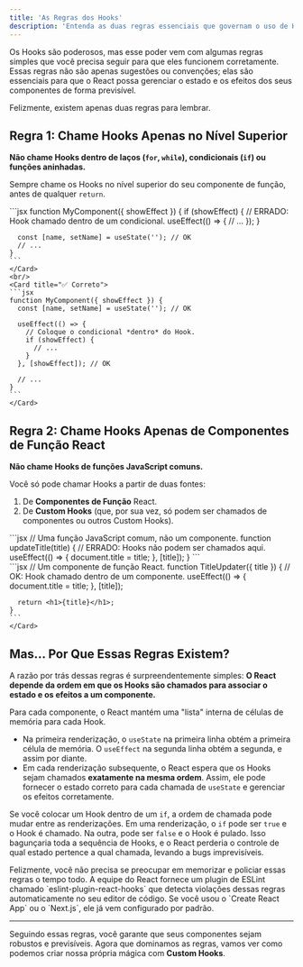 ```yaml
---
title: 'As Regras dos Hooks'
description: 'Entenda as duas regras essenciais que governam o uso de Hooks em React e por que elas são cruciais para o funcionamento correto da sua aplicação.'
---
```



Os Hooks são poderosos, mas esse poder vem com algumas regras simples que você precisa seguir para que eles funcionem corretamente. Essas regras não são apenas sugestões ou convenções; elas são essenciais para que o React possa gerenciar o estado e os efeitos dos seus componentes de forma previsível.

Felizmente, existem apenas duas regras para lembrar.

## Regra 1: Chame Hooks Apenas no Nível Superior

**Não chame Hooks dentro de laços (`for`, `while`), condicionais (`if`) ou funções aninhadas.**

Sempre chame os Hooks no nível superior do seu componente de função, antes de qualquer `return`.

<CardGrid>
	<Card title="❌ Incorreto">
    ```jsx
    function MyComponent({ showEffect }) {
      if (showEffect) {
        // ERRADO: Hook chamado dentro de um condicional.
        useEffect(() => {
          // ...
        });
      }
      
      const [name, setName] = useState(''); // OK
      // ...
    }
    ```
	</Card>
    <br/>
	<Card title="✅ Correto">
    ```jsx
    function MyComponent({ showEffect }) {
      const [name, setName] = useState(''); // OK

      useEffect(() => {
        // Coloque o condicional *dentro* do Hook.
        if (showEffect) {
          // ...
        }
      }, [showEffect]); // OK

      // ...
    }
    ```
	</Card>
</CardGrid>

## Regra 2: Chame Hooks Apenas de Componentes de Função React

**Não chame Hooks de funções JavaScript comuns.**

Você só pode chamar Hooks a partir de duas fontes:

1.  De **Componentes de Função** React.
2.  De **Custom Hooks** (que, por sua vez, só podem ser chamados de componentes ou outros Custom Hooks).

<CardGrid>
	<Card title="❌ Incorreto">
    ```jsx
    // Uma função JavaScript comum, não um componente.
    function updateTitle(title) {
      // ERRADO: Hooks não podem ser chamados aqui.
      useEffect(() => {
        document.title = title;
      }, [title]);
    }
    ```
	</Card>
    <br/>
	<Card title="✅ Correto">
    ```jsx
    // Um componente de função React.
    function TitleUpdater({ title }) {
      // OK: Hook chamado dentro de um componente.
      useEffect(() => {
        document.title = title;
      }, [title]);
      
      return <h1>{title}</h1>;
    }
    ```
	</Card>
</CardGrid>

## Mas... Por Que Essas Regras Existem?

A razão por trás dessas regras é surpreendentemente simples: **O React depende da ordem em que os Hooks são chamados para associar o estado e os efeitos a um componente.**

Para cada componente, o React mantém uma "lista" interna de células de memória para cada Hook.

-   Na primeira renderização, o `useState` na primeira linha obtém a primeira célula de memória. O `useEffect` na segunda linha obtém a segunda, e assim por diante.
-   Em cada renderização subsequente, o React espera que os Hooks sejam chamados **exatamente na mesma ordem**. Assim, ele pode fornecer o estado correto para cada chamada de `useState` e gerenciar os efeitos corretamente.

Se você colocar um Hook dentro de um `if`, a ordem de chamada pode mudar entre as renderizações. Em uma renderização, o `if` pode ser `true` e o Hook é chamado. Na outra, pode ser `false` e o Hook é pulado. Isso bagunçaria toda a sequência de Hooks, e o React perderia o controle de qual estado pertence a qual chamada, levando a bugs imprevisíveis.

<Aside type="tip" title="Use o Linter!">
Felizmente, você não precisa se preocupar em memorizar e policiar essas regras o tempo todo. A equipe do React fornece um plugin de ESLint chamado `eslint-plugin-react-hooks` que detecta violações dessas regras automaticamente no seu editor de código. Se você usou o `Create React App` ou o `Next.js`, ele já vem configurado por padrão.
</Aside>

---

Seguindo essas regras, você garante que seus componentes sejam robustos e previsíveis. Agora que dominamos as regras, vamos ver como podemos criar nossa própria mágica com **Custom Hooks**.

